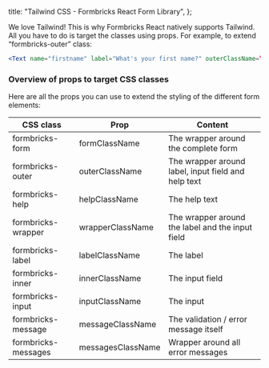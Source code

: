 
  title: "Tailwind CSS - Formbricks React Form Library",
};

We love Tailwind! This is why Formbricks React natively supports Tailwind. All you have to do is target the classes using props. For example, to extend “formbricks-outer” class:

```jsx
<Text name="firstname" label="What's your first name?" outerClassName=”bg-gray-800 my-5” />
```

### Overview of props to target CSS classes

Here are all the props you can use to extend the styling of the different form elements:

| CSS class           | Prop              | Content                                             |
| ------------------- | ----------------- | --------------------------------------------------- |
| formbricks-form     | formClassName     | The wrapper around the complete form                |
| formbricks-outer    | outerClassName    | The wrapper around label, input field and help text |
| formbricks-help     | helpClassName     | The help text                                       |
| formbricks-wrapper  | wrapperClassName  | The wrapper around the label and the input field    |
| formbricks-label    | labelClassName    | The label                                           |
| formbricks-inner    | innerClassName    | The input field                                     |
| formbricks-input    | inputClassName    | The input                                           |
| formbricks-message  | messageClassName  | The validation / error message itself               |
| formbricks-messages | messagesClassName | Wrapper around all error messages                   |

